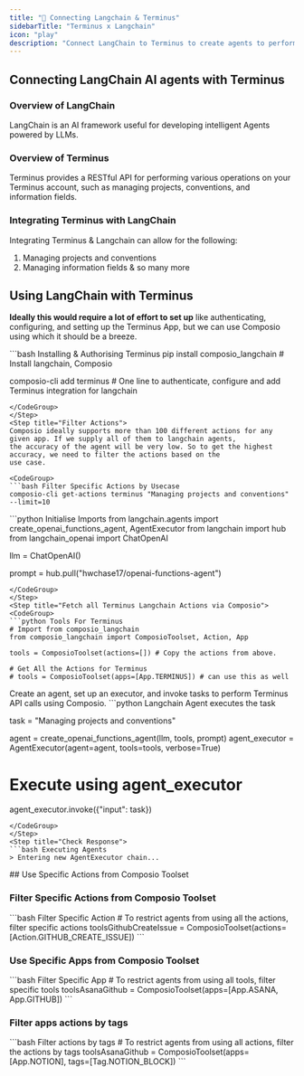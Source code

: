 ```yaml
---
title: "🚀 Connecting Langchain & Terminus"
sidebarTitle: "Terminus x Langchain"
icon: "play"
description: "Connect LangChain to Terminus to create agents to perform tasks using natural language"
---
```


## Connecting LangChain AI agents with Terminus

### Overview of LangChain

LangChain is an AI framework useful for developing intelligent Agents powered by LLMs.

### Overview of Terminus

Terminus provides a RESTful API for performing various operations on your Terminus account, such as managing projects, conventions, and information fields.

### Integrating Terminus with LangChain

Integrating Terminus & Langchain can allow for the following:

1. Managing projects and conventions
2. Managing information fields
& so many more

## Using LangChain with Terminus

<Steps>
<Step title="Setting Up the Environment">

**Ideally this would require a lot of effort to set up** like authenticating, configuring, and setting up the Terminus App, but we can use Composio using which it should be a breeze.

<CodeGroup>
```bash Installing & Authorising Terminus
pip install composio_langchain # Install langchain, Composio 

composio-cli add terminus # One line to authenticate, configure and add Terminus integration for langchain
```
</CodeGroup>
</Step>
<Step title="Filter Actions">
Composio ideally supports more than 100 different actions for any given app. If we supply all of them to langchain agents, 
the accuracy of the agent will be very low. So to get the highest accuracy, we need to filter the actions based on the 
use case.

<CodeGroup>
```bash Filter Specific Actions by Usecase
composio-cli get-actions terminus "Managing projects and conventions" --limit=10
```
</CodeGroup>

</Step>
<Step title="Import Base Packages">

<CodeGroup>
```python Initialise Imports
from langchain.agents import create_openai_functions_agent, AgentExecutor
from langchain import hub
from langchain_openai import ChatOpenAI


llm = ChatOpenAI()

prompt = hub.pull("hwchase17/openai-functions-agent")
```
</CodeGroup>
</Step>
<Step title="Fetch all Terminus Langchain Actions via Composio">
<CodeGroup>
```python Tools For Terminus
# Import from composio_langchain
from composio_langchain import ComposioToolset, Action, App

tools = ComposioToolset(actions=[]) # Copy the actions from above. 

# Get All the Actions for Terminus
# tools = ComposioToolset(apps=[App.TERMINUS]) # can use this as well
```
</CodeGroup>
</Step>
<Step title="Execute the Agent">
Create an agent, set up an executor, and invoke tasks to perform Terminus API calls using Composio. 
<CodeGroup>
```python Langchain Agent executes the task

task = "Managing projects and conventions"

agent = create_openai_functions_agent(llm, tools, prompt)
agent_executor = AgentExecutor(agent=agent, tools=tools, verbose=True)

# Execute using agent_executor
agent_executor.invoke({"input": task})
```
</CodeGroup>
</Step>
<Step title="Check Response">
```bash Executing Agents
> Entering new AgentExecutor chain...
```
</Step>
</Steps>
## Use Specific Actions from Composio Toolset

### Filter Specific Actions from Composio Toolset

<CodeGroup>
```bash Filter Specific Action
# To restrict agents from using all the actions, filter specific actions
toolsGithubCreateIssue = ComposioToolset(actions=[Action.GITHUB_CREATE_ISSUE])
```
</CodeGroup>

### Use Specific Apps from Composio Toolset
<CodeGroup>
```bash Filter Specific App
# To restrict agents from using all tools, filter specific tools
toolsAsanaGithub = ComposioToolset(apps=[App.ASANA, App.GITHUB])
```
</CodeGroup>

### Filter apps actions by tags 
<CodeGroup>
```bash Filter actions by tags
# To restrict agents from using all actions, filter the actions by tags
toolsAsanaGithub = ComposioToolset(apps=[App.NOTION], tags=[Tag.NOTION_BLOCK])
```
</CodeGroup>

